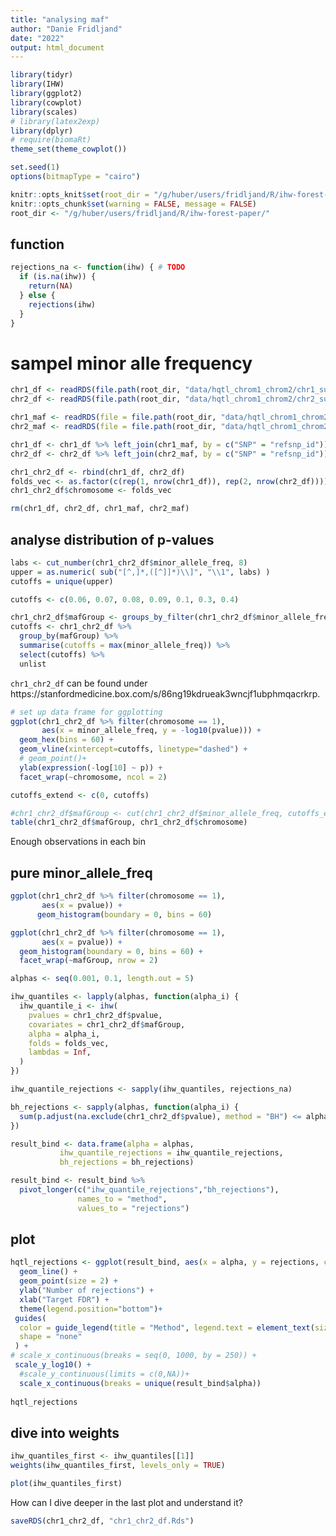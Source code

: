 ```yaml
---
title: "analysing maf"
author: "Danie Fridljand"
date: "2022"
output: html_document
---
```



```r
library(tidyr)
library(IHW)
library(ggplot2)
library(cowplot)
library(scales)
# library(latex2exp)
library(dplyr)
# require(biomaRt)
theme_set(theme_cowplot())

set.seed(1)
options(bitmapType = "cairo")
```

```r
knitr::opts_knit$set(root_dir = "/g/huber/users/fridljand/R/ihw-forest-paper/") # TODO
knitr::opts_chunk$set(warning = FALSE, message = FALSE)
root_dir <- "/g/huber/users/fridljand/R/ihw-forest-paper/"
```

## function 
```r
rejections_na <- function(ihw) { # TODO
  if (is.na(ihw)) {
    return(NA)
  } else {
    rejections(ihw)
  }
}
```

# sampel minor alle frequency

```r
chr1_df <- readRDS(file.path(root_dir, "data/hqtl_chrom1_chrom2/chr1_subset.Rds")) %>% dplyr::select(SNP, gene, pvalue)
chr2_df <- readRDS(file.path(root_dir, "data/hqtl_chrom1_chrom2/chr2_subset.Rds")) %>% dplyr::select(SNP, gene, pvalue)
```

```r
chr1_maf <- readRDS(file = file.path(root_dir, "data/hqtl_chrom1_chrom2/chr1_maf_sample.rds"))
chr2_maf <- readRDS(file = file.path(root_dir, "data/hqtl_chrom1_chrom2/chr2_maf_sample.rds"))
```

```r
chr1_df <- chr1_df %>% left_join(chr1_maf, by = c("SNP" = "refsnp_id"))
chr2_df <- chr2_df %>% left_join(chr2_maf, by = c("SNP" = "refsnp_id"))
```

```r
chr1_chr2_df <- rbind(chr1_df, chr2_df)
folds_vec <- as.factor(c(rep(1, nrow(chr1_df)), rep(2, nrow(chr2_df))))
chr1_chr2_df$chromosome <- folds_vec
```

```r
rm(chr1_df, chr2_df, chr1_maf, chr2_maf)
```

## analyse distribution of p-values 

```r
labs <- cut_number(chr1_chr2_df$minor_allele_freq, 8)
upper = as.numeric( sub("[^,]*,([^]]*)\\]", "\\1", labs) )
cutoffs = unique(upper)
```

```r
cutoffs <- c(0.06, 0.07, 0.08, 0.09, 0.1, 0.3, 0.4)
```

```r
chr1_chr2_df$mafGroup <- groups_by_filter(chr1_chr2_df$minor_allele_freq, 8)
cutoffs <- chr1_chr2_df %>%
  group_by(mafGroup) %>%
  summarise(cutoffs = max(minor_allele_freq)) %>%
  select(cutoffs) %>%
  unlist
```

`chr1_chr2_df` can be found under https://stanfordmedicine.box.com/s/86ng19kdrueak3wncjf1ubphmqacrkrp. 

```r
# set up data frame for ggplotting
ggplot(chr1_chr2_df %>% filter(chromosome == 1),
       aes(x = minor_allele_freq, y = -log10(pvalue))) +
  geom_hex(bins = 60) +
  geom_vline(xintercept=cutoffs, linetype="dashed") +
  # geom_point()+
  ylab(expression(-log[10] ~ p)) +
  facet_wrap(~chromosome, ncol = 2)
```

```r
cutoffs_extend <- c(0, cutoffs)

#chr1_chr2_df$mafGroup <- cut(chr1_chr2_df$minor_allele_freq, cutoffs_extend)
table(chr1_chr2_df$mafGroup, chr1_chr2_df$chromosome)
```
Enough observations in each bin

## pure minor_allele_freq



```r
ggplot(chr1_chr2_df %>% filter(chromosome == 1),
       aes(x = pvalue)) +
      geom_histogram(boundary = 0, bins = 60)
```

```r
ggplot(chr1_chr2_df %>% filter(chromosome == 1), 
       aes(x = pvalue)) +
  geom_histogram(boundary = 0, bins = 60) +
  facet_wrap(~mafGroup, nrow = 2)
```

```r
alphas <- seq(0.001, 0.1, length.out = 5)

ihw_quantiles <- lapply(alphas, function(alpha_i) {
  ihw_quantile_i <- ihw(
    pvalues = chr1_chr2_df$pvalue,
    covariates = chr1_chr2_df$mafGroup,
    alpha = alpha_i,
    folds = folds_vec,
    lambdas = Inf,
  )
})
```

```r
ihw_quantile_rejections <- sapply(ihw_quantiles, rejections_na)

bh_rejections <- sapply(alphas, function(alpha_i) {
  sum(p.adjust(na.exclude(chr1_chr2_df$pvalue), method = "BH") <= alpha_i)
})

result_bind <- data.frame(alpha = alphas,
           ihw_quantile_rejections = ihw_quantile_rejections,
           bh_rejections = bh_rejections)

result_bind <- result_bind %>%
  pivot_longer(c("ihw_quantile_rejections","bh_rejections"),
               names_to = "method",
               values_to = "rejections") 
```

## plot 
```r
hqtl_rejections <- ggplot(result_bind, aes(x = alpha, y = rejections, col = method)) +
  geom_line() +
  geom_point(size = 2) +
  ylab("Number of rejections") +
  xlab("Target FDR") +
  theme(legend.position="bottom")+
 guides(
  color = guide_legend(title = "Method", legend.text = element_text(size = 4)),
  shape = "none"
 ) +
# scale_x_continuous(breaks = seq(0, 1000, by = 250)) +
 scale_y_log10() +
  #scale_y_continuous(limits = c(0,NA))+
  scale_x_continuous(breaks = unique(result_bind$alpha)) 
  
hqtl_rejections
```
## dive into weights

```r
ihw_quantiles_first <- ihw_quantiles[[1]]
weights(ihw_quantiles_first, levels_only = TRUE)
```
```r
plot(ihw_quantiles_first)
```

How can I dive deeper in the last plot and understand it?

```r
saveRDS(chr1_chr2_df, "chr1_chr2_df.Rds")
```

